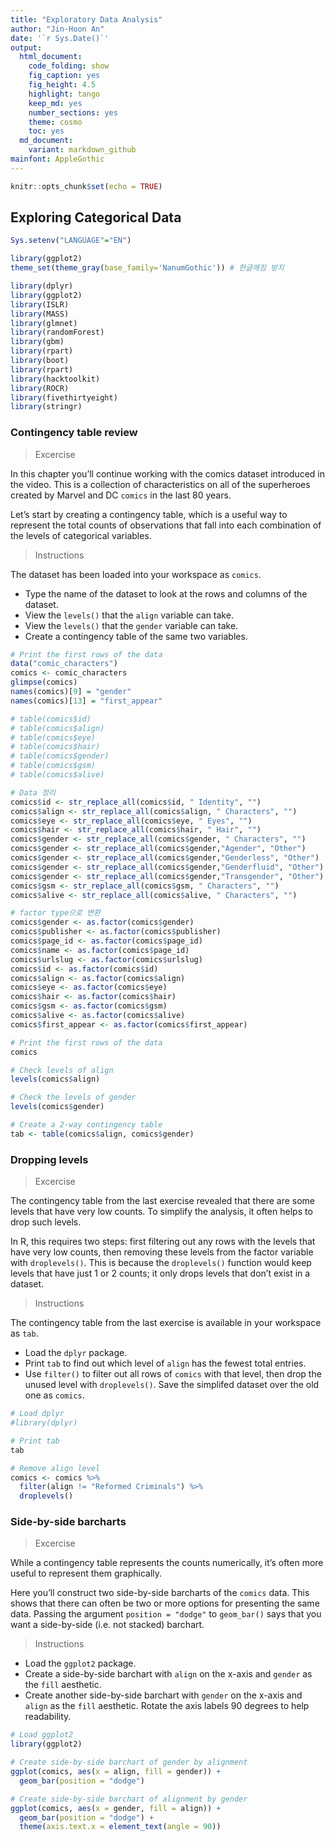 ```yaml
---
title: "Exploratory Data Analysis"
author: "Jin-Hoon An"
date: '`r Sys.Date()`'
output:
  html_document:
    code_folding: show
    fig_caption: yes
    fig_height: 4.5
    highlight: tango
    keep_md: yes
    number_sections: yes
    theme: cosmo
    toc: yes
  md_document:
    variant: markdown_github
mainfont: AppleGothic
---
```


```r
knitr::opts_chunk$set(echo = TRUE)
```

## Exploring Categorical Data

<!-- RMD 설정 -->
```r
Sys.setenv("LANGUAGE"="EN")

library(ggplot2)
theme_set(theme_gray(base_family='NanumGothic')) # 한글깨짐 방지

library(dplyr)
library(ggplot2)
library(ISLR)
library(MASS)
library(glmnet)
library(randomForest)
library(gbm)
library(rpart)
library(boot)
library(rpart)
library(hacktoolkit)
library(ROCR)
library(fivethirtyeight)
library(stringr)
```

### Contingency table review

> Excercise

In this chapter you'll continue working with the comics dataset introduced in the video. This is a collection of characteristics on all of the superheroes created by Marvel and DC `comics` in the last 80 years.

Let's start by creating a contingency table, which is a useful way to represent the total counts of observations that fall into each combination of the levels of categorical variables.

> Instructions

The dataset has been loaded into your workspace as `comics`.

- Type the name of the dataset to look at the rows and columns of the dataset.
- View the `levels()` that the `align` variable can take.
- View the `levels()` that the `gender` variable can take.
- Create a contingency table of the same two variables.


```r
# Print the first rows of the data
data("comic_characters")
comics <- comic_characters
glimpse(comics)
names(comics)[9] = "gender"
names(comics)[13] = "first_appear"

# table(comics$id)
# table(comics$align)
# table(comics$eye)
# table(comics$hair)
# table(comics$gender)
# table(comics$gsm)
# table(comics$alive)

# Data 정리
comics$id <- str_replace_all(comics$id, " Identity", "")
comics$align <- str_replace_all(comics$align, " Characters", "")
comics$eye <- str_replace_all(comics$eye, " Eyes", "")
comics$hair <- str_replace_all(comics$hair, " Hair", "")
comics$gender <- str_replace_all(comics$gender, " Characters", "")
comics$gender <- str_replace_all(comics$gender,"Agender", "Other")
comics$gender <- str_replace_all(comics$gender,"Genderless", "Other")
comics$gender <- str_replace_all(comics$gender,"Genderfluid", "Other")
comics$gender <- str_replace_all(comics$gender,"Transgender", "Other")
comics$gsm <- str_replace_all(comics$gsm, " Characters", "")
comics$alive <- str_replace_all(comics$alive, " Characters", "")

# factor type으로 변환
comics$gender <- as.factor(comics$gender)
comics$publisher <- as.factor(comics$publisher)
comics$page_id <- as.factor(comics$page_id)
comics$name <- as.factor(comics$page_id)
comics$urlslug <- as.factor(comics$urlslug)
comics$id <- as.factor(comics$id)
comics$align <- as.factor(comics$align)
comics$eye <- as.factor(comics$eye)
comics$hair <- as.factor(comics$hair)
comics$gsm <- as.factor(comics$gsm)
comics$alive <- as.factor(comics$alive)
comics$first_appear <- as.factor(comics$first_appear)

# Print the first rows of the data
comics

# Check levels of align
levels(comics$align)

# Check the levels of gender
levels(comics$gender)

# Create a 2-way contingency table
tab <- table(comics$align, comics$gender)
```

### Dropping levels

> Excercise

The contingency table from the last exercise revealed that there are some levels that have very low counts. To simplify the analysis, it often helps to drop such levels.

In R, this requires two steps: first filtering out any rows with the levels that have very low counts, then removing these levels from the factor variable with `droplevels()`. This is because the `droplevels()` function would keep levels that have just 1 or 2 counts; it only drops levels that don't exist in a dataset.

> Instructions

The contingency table from the last exercise is available in your workspace as `tab`.

- Load the `dplyr` package.
- Print `tab` to find out which level of `align` has the fewest total entries.
- Use `filter()` to filter out all rows of `comics` with that level, then drop the unused level with `droplevels()`. Save the simplifed dataset over the old one as `comics`.

```r
# Load dplyr
#library(dplyr)

# Print tab
tab

# Remove align level
comics <- comics %>%
  filter(align != "Reformed Criminals") %>%
  droplevels()
```

### Side-by-side barcharts

> Excercise

While a contingency table represents the counts numerically, it's often more useful to represent them graphically.

Here you'll construct two side-by-side barcharts of the `comics` data. This shows that there can often be two or more options for presenting the same data. Passing the argument `position = "dodge"` to `geom_bar()` says that you want a side-by-side (i.e. not stacked) barchart.

> Instructions

- Load the `ggplot2` package.
- Create a side-by-side barchart with `align` on the x-axis and `gender` as the `fill` aesthetic.
- Create another side-by-side barchart with `gender` on the x-axis and `align` as the `fill` aesthetic. Rotate the axis labels 90 degrees to help readability.

```r
# Load ggplot2
library(ggplot2)

# Create side-by-side barchart of gender by alignment
ggplot(comics, aes(x = align, fill = gender)) + 
  geom_bar(position = "dodge")

# Create side-by-side barchart of alignment by gender
ggplot(comics, aes(x = gender, fill = align)) + 
  geom_bar(position = "dodge") +
  theme(axis.text.x = element_text(angle = 90))
```


